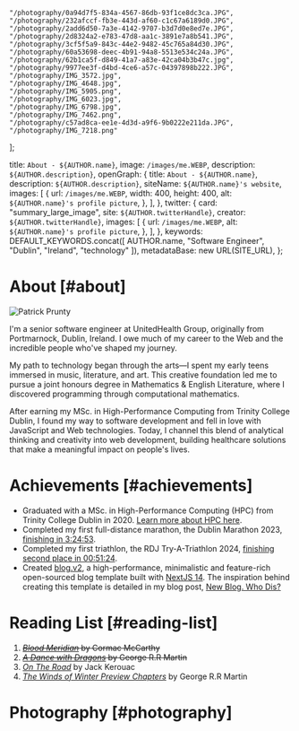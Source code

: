 
    "/photography/0a94d7f5-834a-4567-86db-93f1ce8dc3ca.JPG",
    "/photography/232afccf-fb3e-443d-af60-c1c67a6189d0.JPG",
    "/photography/2add6d50-7a3e-4142-9707-b3d7d0e8ed7e.JPG",
    "/photography/2d8324a2-e783-47d8-aa1c-3891e7a8b541.JPG",
    "/photography/3cf5f5a9-843c-44e2-9482-45c765a84d30.JPG",
    "/photography/60a53698-deec-4b91-94a8-5513e534c24a.JPG",
    "/photography/62b1ca5f-d849-41a7-a83e-42ca04b3b47c.jpg",
    "/photography/9977ee3f-d4bd-4ce6-a57c-04397898b222.JPG",
    "/photography/IMG_3572.jpg",
    "/photography/IMG_4648.jpg",
    "/photography/IMG_5905.png",
    "/photography/IMG_6023.jpg",
    "/photography/IMG_6798.jpg",
    "/photography/IMG_7462.png",
    "/photography/c57ad8ca-ee1e-4d3d-a9f6-9b0222e211da.JPG",
    "/photography/IMG_7218.png"
];

  title: `About - ${AUTHOR.name}`,
  image: `/images/me.WEBP`,
  description: `${AUTHOR.description}`,
  openGraph: {
    title: `About - ${AUTHOR.name}`,
    description: `${AUTHOR.description}`,
    siteName: `${AUTHOR.name}'s website`,
    images: [
      {
        url: `/images/me.WEBP`,
        width: 400,
        height: 400,
        alt: `${AUTHOR.name}'s profile picture`,
      },
    ],
  },
  twitter: {
    card: "summary_large_image",
    site: `${AUTHOR.twitterHandle}`,
    creator: `${AUTHOR.twitterHandle}`,
    images: [
      {
        url: `/images/me.WEBP`,
        alt: `${AUTHOR.name}'s profile picture`,
      },
    ],
  },
  keywords: DEFAULT_KEYWORDS.concat([
    AUTHOR.name,
    "Software Engineer",
    "Dublin",
    "Ireland",
    "technology"
  ]),
  metadataBase: new URL(SITE_URL),
};

# About [#about]

<Image
src="/images/me.WEBP"
alt="Patrick Prunty"
className="bg-gray-100 block mt-2 mb-5 mx-auto w-full sm:w-80 md:float-right sm:ml-5 sm:mb-5"
unoptimized
width={160}
height={160}
priority
/>

I'm a senior software engineer at UnitedHealth Group, originally from Portmarnock, Dublin, Ireland. I owe much of my career to the Web and the incredible people who've shaped my journey.

My path to technology began through the arts—I spent my early teens immersed in music, literature, and art. This creative foundation led me to pursue a joint honours degree in Mathematics & English Literature, where I discovered programming through computational mathematics.

After earning my MSc. in High-Performance Computing from Trinity College Dublin, I found my way to software development and fell in love with JavaScript and Web technologies. Today, I channel this blend of analytical thinking and creativity into web development, building healthcare solutions that make a meaningful impact on people's lives.


# Achievements [#achievements]

* Graduated with a MSc. in High-Performance Computing (HPC) from Trinity College Dublin in 2020. [Learn more about HPC here](/blog/high-performance-computing).
* Completed my first full-distance marathon, the Dublin Marathon 2023, [finishing in 3:24:53](https://www.strava.com/activities/10125503113/best-efforts).
* Completed my first triathlon, the RDJ Try-A-Triathlon 2024, [finishing second place in 00:51:24](https://www.strava.com/activities/12229188198).
* Created [blog.v2](https://github.com/pprunty/blog.v2), a high-performance, minimalistic and feature-rich open-sourced blog template built with [NextJS 14](https://nextjs.org/). The inspiration behind creating this template is detailed in my blog post, [New Blog. Who Dis?](/blog/new-blog-who-dis)

# Reading List [#reading-list]

1. ~~*[Blood Meridian](https://en.wikipedia.org/wiki/Blood_Meridian)* by Cormac McCarthy~~
2. ~~*[A Dance with Dragons]()* by George R.R Martin~~
3. [*On The Road*](https://en.wikipedia.org/wiki/On_the_Road) by Jack Kerouac
3. [*The Winds of Winter Preview Chapters*](https://thehawke.github.io/twow-excerpts/) by George R.R Martin

# Photography [#photography]

<PhotoGrid images={photographyImages} />
